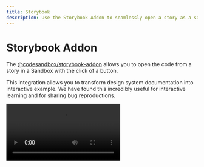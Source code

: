 ```yaml
---
title: Storybook
description: Use the Storybook Addon to seamlessly open a story as a sandbox.
---
```



# Storybook Addon

The [@codesandbox/storybook-addon](https://github.com/codesandbox/storybook-addon) allows you to open the code from a story in a Sandbox with the click of a button.

This integration allows you to transform design system documentation into interactive example. We have found this incredibly useful for interactive learning and for sharing bug reproductions.

<Video src="https://assets.codesandbox.io/videos/storybook-add-on.mp4" />

## Connecting Storybook to your workspace

All Sandboxes created from the Storybook addon will be created within the workspace that is listed in the [configuration](#configuration).

Anyone opening a Sandbox from the addon will need to be a part of the workspace in order to access the Sandbox.
Luckily organization domains make it very easy for new users to join automatically.

If a workspace has an organzation domain, when a new user opens a Sandbox from a Storybook addon, they will be asked to join the workspace if they have an account with an email that matches the domain of the organization.

You can find a step by step guide for setting a domain [here](/learn/access/organizations#creating-an-organization)

## Configuration

```js
// .storybook/main.js

module.exports = {
  // ...
  addons: ['@codesandbox/storybook-addon'],
};

```

<details>
  <summary>Storybook configuration (required)</summary>

<br />

To run the addon, you'll need to configure it in your Storybook's `.storybook/preview.js` file.

```js
// .storybook/preview.js

const preview: Preview = {
  parameters: {
    codesandbox: {
      /**
       * @required
       * Workspace API key from codesandbox.io/t/permissions.
       * This sandbox is created inside the given workspace
       * and can be shared with team members.
       */
      apiToken: <api-token>,

      /**
       * @required
       * Dependencies list to be installed in the sandbox.
       *
       * @note You cannot use local modules or packages since
       * this story runs in an isolated environment (sandbox)
       * inside CodeSandbox. As such, the sandbox doesn't have
       * access to your file system.
       *
       * Example:
       */
      dependencies: {
        "@radix-ui/themes": "latest",
        "@myscope/mypackage": "1.0.0",
      },

      /**
       * @required
       * CodeSandbox will try to import all components by default from
       * the given package, in case `mapComponent` property is not provided.
       *
       * This property is useful when your components imports are predictable
       * and come from a single package and entry point.
       */
      fallbackImport: "@radix-ui/themes",

      /**
       * @optional
       * All required providers to run the sandbox properly,
       * such as themes, i18n, store, and so on.
       *
       * @note Remember to use only the dependencies listed above.
       *
       * Example:
       */
      provider: `import { Theme } from "@radix-ui/themes";
        import '@radix-ui/themes/styles.css';

        export default ThemeProvider = ({ children }) => {
          return (
            <Theme>
              {children}
            </Theme>
          )
        }`,
    },
  },
};

export default preview;
```

</details>

<details>
  <summary>Story configuration (recommended)</summary>

````ts
import type { Meta, StoryObj } from "@storybook/react";

const meta: Meta<typeof Button> = {
  title: "Example/Button",
  component: Button,
  parameters: {
    codesandbox: {
     /**
       * To import all components used within each story in
       * CodeSandbox, provide all necessary packages and modules.
       *
       * Given the following story:
       * ```js
       * import Provider from "@myscope/mypackage";
       * import { Button } from "@radix-ui/themes";
       * import "@radix-ui/themes/styles.css";
       * ```
       *
       * You need to map all imports to the following:
       */
      mapComponent: {
        // Example of default imports
        "@myscope/mypackage": "Provider",

        // Example of named functions
        "@radix-ui/themes": ["Button"],

        // Example of static imports
        "@radix-ui/themes/styles.css": true,
      },

      /**
       * @note You cannot use local modules or packages since
       * this story runs in an isolated environment (sandbox)
       * inside CodeSandbox. As such, the sandbox doesn't have
       * access to your file system.
       */
    },
  },
};
````

</details>

<br />

Make sure to provide the necessary values for [`apiToken`](https://codesandbox.io/t/permissions) and any additional dependencies or providers required for your specific setup.

For now, this addon only support [Component Story Format (CSF)](Component Story Format (CSF)) stories format.

### Additional Notes

- Ensure that you have proper permissions and access rights to the CodeSandbox workspace specified in the configuration.
- Verify the correctness of the dependencies and providers listed in the configuration to ensure the sandbox runs smoothly.
